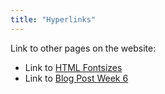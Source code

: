 ```yaml
---
title: "Hyperlinks"
---
```



Link to other pages on the website:

- Link to [HTML Fontsizes](fonts.qmd#html-fontsizes)
- Link to [Blog Post Week 6](posts/2022-02-07-week6/index.qmd)